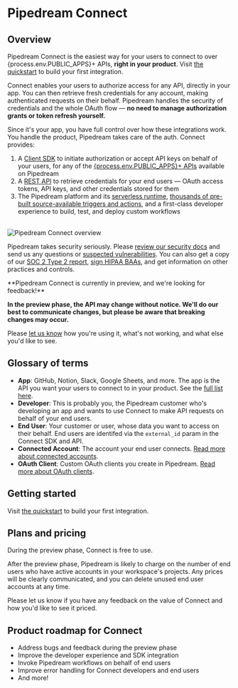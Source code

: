 
# Pipedream Connect

## Overview

Pipedream Connect is the easiest way for your users to connect to over {process.env.PUBLIC_APPS}+ APIs, **right in your product**. Visit [the quickstart](/connect/quickstart) to build your first integration.

Connect enables your users to authorize access for any API, directly in your app. You can then retrieve fresh credentials for any account, making authenticated requests on their behalf. Pipedream handles the security of credentials and the whole OAuth flow — **no need to manage authorization grants or token refresh yourself.**

Since it's your app, you have full control over how these integrations work. You handle the product, Pipedream takes care of the auth. Connect provides:

1. A [Client SDK](https://github.com/PipedreamHQ/pipedream/tree/master/packages/sdk) to initiate authorization or accept API keys on behalf of your users, for any of the [{process.env.PUBLIC_APPS}+ APIs](https://pipedream.com/apps) available on Pipedream
2. A [REST API](/connect/api) to retrieve credentials for your end users — OAuth access tokens, API keys, and other credentials stored for them
3. The Pipedream platform and its [serverless runtime](/), [thousands of pre-built source-available triggers and actions](https://github.com/PipedreamHQ/pipedream/tree/master/components), and a first-class developer experience to build, test, and deploy custom workflows

<br />
<Image src="https://res.cloudinary.com/pipedreamin/image/upload/v1723832355/docs/Screenshot_2024-08-16_at_11.17.26_AM_fjqqdv.png" alt="Pipedream Connect overview" width={800} height={529} />

Pipedream takes security seriously. Please [review our security docs](/privacy-and-security) and send us any questions or [suspected vulnerabilities](/privacy-and-security#reporting-a-vulnerability). You can also get a copy of our [SOC 2 Type 2 report](/privacy-and-security#soc-2), [sign HIPAA BAAs](/privacy-and-security#hipaa), and get information on other practices and controls.

<Callout type="info">
**Pipedream Connect is currently in preview, and we're looking for feedback!**

**In the preview phase, the API may change without notice. We'll do our best to communicate changes, but please be aware that breaking changes may occur.**

Please [let us know](mailto:connect@pipedream.com) how you're using it, what's not working, and what else you'd like to see.
</Callout>

## Glossary of terms

- **App**: GitHub, Notion, Slack, Google Sheets, and more. The app is the API you want your users to connect to in your product. See the [full list here](https://pipedream.com/apps).
- **Developer**: This is probably you, the Pipedream customer who's developing an app and wants to use Connect to make API requests on behalf of your end users.
- **End User**: Your customer or user, whose data you want to access on their behalf. End users are identifed via the `external_id` param in the Connect SDK and API.
- **Connected Account**: The account your end user connects. [Read more about connected accounts](/connected-accounts).
- **OAuth Client**: Custom OAuth clients you create in Pipedream. [Read more about OAuth clients](/connected-accounts/oauth-clients).

## Getting started

Visit [the quickstart](/connect/quickstart) to build your first integration.

## Plans and pricing

During the preview phase, Connect is free to use.

After the preview phase, Pipedream is likely to charge on the number of end users who have active accounts in your workspace's projects. Any prices will be clearly communicated, and you can delete unused end user accounts at any time.

Please let us know if you have any feedback on the value of Connect and how you'd like to see it priced.

## Product roadmap for Connect

- Address bugs and feedback during the preview phase
- Improve the developer experience and SDK integration
- Invoke Pipedream workflows on behalf of end users
- Improve error handling for Connect developers and end users
- And more!